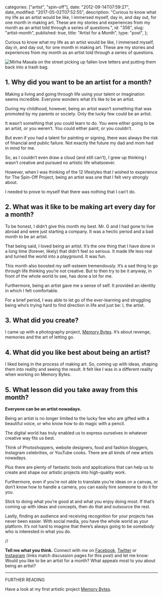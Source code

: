 
  categories: ["artist", "spin-off"],
  date: "2012-09-14T07:59:27",
  date_modified: "2017-05-02T07:52:55",
  description:
    "Curious to know what my life as an artist would be like, I immersed myself, day in, and day out, for one month in making art. These are my stories and experiences from my month as an artist told through a series of questions.",
  id: "356",
  slug: "artist-month",
  published: true,
  title: "Artist for a Month",
  type: "post",
};


Curious to know what my life as an artist would be like, I immersed myself, day in, and day out, for one month in making art. These are my stories and experiences from my month as an artist told through a series of questions.

![Mirha Masala on the street picking up fallen love letters and putting them back into a trash bag.](/pages/tsop/posts/artist-month/memory-bytes_2b.jpg)

## 1. Why did you want to be an artist for a month?

Making a living and going through life using your talent or imagination seems incredible. Everyone wonders what it’s like to be an artist.

During my childhood, however, being an artist wasn’t something that was promoted by my parents or society. Only the lucky few could be an artist.

It wasn’t something that you could learn to do. You were either going to be an artist, or you weren’t. You could either paint, or you couldn’t.

But even if you had a talent for painting or signing, there was always the risk of financial and public failure. Not exactly the future my dad and mom had in mind for me.

So, as I couldn’t even draw a cloud (and still can’t), I grew up thinking I wasn’t creative and pursued no artistic life whatsoever.

However, when I was thinking of the 12 lifestyles that I wished to experience for The Spin-Off Project, being an artist was one that I felt very strongly about.

I needed to prove to myself that there was nothing that I can’t do.

## 2. What was it like to be making art every day for a month?

To be honest, I didn’t give this month my best. Mr. G and I had gone to live abroad and were just starting a company. It was a hectic period and a bad month to be an artist.

That being said, I loved being an artist. It’s the one thing that I have done in a long time (forever, likely) that didn’t feel so serious. It made life less real and turned the world into a playground. It was fun.

This month also boosted my self-esteem tremendously. It’s a sad thing to go through life thinking you’re not creative. But to then try to be it anyway, in front of the whole world to see, has done a lot for me.

Furthermore, being an artist gave me a sense of self. It provided an identity in which I felt comfortable.

For a brief period, I was able to let go of the ever-learning and struggling being who’s trying hard to find direction in life and just be: I, the artist.

## 3. What did you create?

I came up with a photography project, [Memory Bytes](/tsop/posts/memory-bytes). It’s about revenge, memories and the art of letting go.

## 4. What did you like best about being an artist?

I liked being in the process of making art. So, coming up with ideas, shaping them into reality and seeing the result. It felt like I was in a different reality when working on Memory Bytes.

## 5. What lesson did you take away from this month?

**Everyone can be an artist nowadays.**

Being an artist is no longer limited to the lucky few who are gifted with a beautiful voice, or who know how to do magic with a pencil.

The digital world has truly enabled us to express ourselves in whatever creative way fits us best.

Think of Photoshoppers, website designers, food and fashion bloggers, Instagram celebrities, or YouTube cooks. There are all kinds of new artists nowadays.

Plus there are plenty of fantastic tools and applications that can help us to create and shape our artistic projects into high-quality work.

Furthermore, even if you’re not able to translate you’re ideas on a canvas, or don’t know how to handle a camera, you can easily hire someone to do it for you.

Stick to doing what you’re good at and what you enjoy doing most. If that’s coming up with ideas and concepts, then do that and outsource the rest.

Lastly, finding an audience and receiving recognition for your projects has never been easier. With social media, you have the whole world as your platform. It’s not hard to imagine that there’s always going to be _somebody_ who is interested in what you do.

//

**Tell me what you think.** Connect with me on [Facebook](https://www.facebook.com/thespinoffproject/photos/pb.443190319046192.-2207520000.1412417364./823173544381199/?type=3&permPage=1), [Twitter](https://twitter.com/mirhamasala/status/518417184985726976) or [Instagram](http://instagram.com/p/ux5oeZkyLT/) (links match discussion pages for this post) and let me know: Would you like to be an artist for a month? What appeals most to you about being an artist?

---

FURTHER READING

Have a look at my first artistic project [Memory Bytes](/tsop/posts/memory-bytes/).
